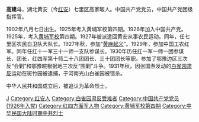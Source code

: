 {{orphan|time=2014-12-04T10:59:50+00:00}}
{{unreferenced|time=2014-12-04T10:59:50+00:00}}
'''高建斗'''{{BD|1902年||1931年|catIdx=G}}，湖北黄安（今[[红安|红安]]）七里区高家畈人。中国共产党党员，中国共产党团级指挥官。

1902年八月七日出生。1925年考入黄埔军校第四期。1926年加入中国共产党。1925年，考入[[黄埔军校|黄埔军校]]第四期。1927年被派遣回黄安从事农民运动。同年，任七里区农民自卫队大队长。1927年秋，参加“[[黄麻起义|黄麻起义]]”。1929年，参加中国工农红军。同年任红十一军三十一师一支队参谋长。1930年历任红一军一师一团参谋长、团长，红四军第十师二十八团团长、三十团团长等职。参加了鄂豫边区三次反“会剿”和鄂豫皖根据地三次反“围剿”斗争。1931年秋，因张国焘发动的[[白雀园肃反|白雀园肃反]]运动在斑竹园被逮捕，于河南光山白雀园被错杀。

中华人民共和国成立后，被追认为革命烈士。

{{DEFAULTSORT:G}}
[[Category:高姓|J]]
[[Category:红安人|Category:红安人]]
[[Category:白雀园肃反受难者|Category:白雀园肃反受难者]]
[[Category:中国共产党党员_(1926年入党)|Category:中国共产党党员 (1926年入党)]]
[[Category:红四方面军人物|Category:红四方面军人物]]
[[Category:黄埔军校第四期|Category:黄埔军校第四期]]
[[Category:中华民国大陆时期中共烈士|Category:中华民国大陆时期中共烈士]]